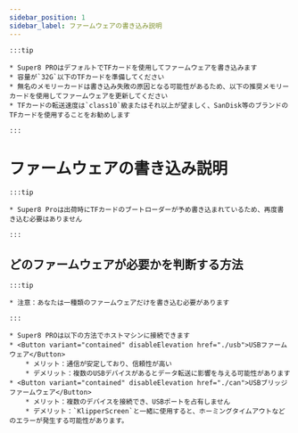 ```yaml
---
sidebar_position: 1
sidebar_label: ファームウェアの書き込み説明
---
```






    :::tip

    * Super8 PROはデフォルトでTFカードを使用してファームウェアを書き込みます
    * 容量が`32G`以下のTFカードを準備してください
    * 無名のメモリーカードは書き込み失敗の原因となる可能性があるため、以下の推奨メモリーカードを使用してファームウェアを更新してください
    * TFカードの転送速度は`class10`級またはそれ以上が望ましく、SanDisk等のブランドのTFカードを使用することをお勧めします

    :::

# ファームウェアの書き込み説明

    :::tip

    * Super8 Proは出荷時にTFカードのブートローダーが予め書き込まれているため、再度書き込む必要はありません

    :::

## どのファームウェアが必要かを判断する方法

    :::tip

    * 注意：あなたは一種類のファームウェアだけを書き込む必要があります

    :::
    
    * Super8 PROは以下の方法でホストマシンに接続できます
    * <Button variant="contained" disableElevation href="./usb">USBファームウェア</Button>
        * メリット：通信が安定しており、信頼性が高い
        * デメリット：複数のUSBデバイスがあるとデータ転送に影響を与える可能性があります
    * <Button variant="contained" disableElevation href="./can">USBブリッジファームウェア</Button>
        * メリット：複数のデバイスを接続でき、USBポートを占有しません
        * デメリット：`KlipperScreen`と一緒に使用すると、ホーミングタイムアウトなどのエラーが発生する可能性があります。